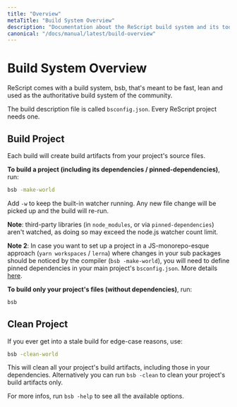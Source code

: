 ```yaml
---
title: "Overview"
metaTitle: "Build System Overview"
description: "Documentation about the ReScript build system and its toolchain"
canonical: "/docs/manual/latest/build-overview"
---
```


# Build System Overview

ReScript comes with a build system, bsb, that's meant to be fast, lean and used as the authoritative build system of the community.

The build description file is called `bsconfig.json`. Every ReScript project needs one.

## Build Project 

Each build will create build artifacts from your project's source files.

**To build a project (including its dependencies / pinned-dependencies)**, run:

```sh
bsb -make-world
```

Add `-w` to keep the built-in watcher running. Any new file change will be picked up and the build will re-run.

**Note**: third-party libraries (in `node_modules`, or via `pinned-dependencies`) aren't watched, as doing so may exceed the node.js watcher count limit.

**Note 2**: In case you want to set up a project in a JS-monorepo-esque approach (`yarn workspaces` / `lerna`) where changes in your sub packages should be noticed by the compiler (`bsb -make-world`), you will need to define pinned dependencies in your main project's `bsconfig.json`. More details [here](./build-pinned-dependencies).

**To build only your project's files (without dependencies)**, run:


```sh
bsb
```

## Clean Project

If you ever get into a stale build for edge-case reasons, use:

```sh
bsb -clean-world
```

This will clean all your project's build artifacts, including those in your dependencies. Alternatively you can run `bsb -clean` to clean your project's build artifacts only.

For more infos, run `bsb -help` to see all the available options.
